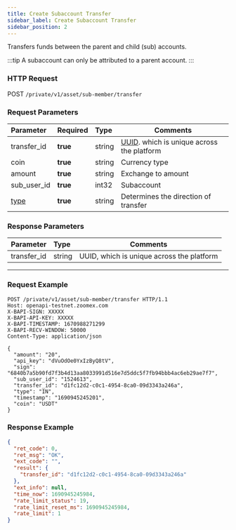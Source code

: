 ```yaml
---
title: Create Subaccount Transfer
sidebar_label: Create Subaccount Transfer
sidebar_position: 2
---
```


Transfers funds between the parent and child (sub) accounts.

:::tip
A subaccount can only be attributed to a parent account.
:::

### HTTP Request
POST `/private/v1/asset/sub-member/transfer`

### Request Parameters
| Parameter | Required | Type | Comments|
|:----- |:-------|:-----|------ |
|transfer_id |**true** |string |[UUID](https://www.uuidgenerator.net/dev-corner). which is unique across the platform |
|coin |**true** |string |Currency type |
|amount |**true** |string |Exchange to amount |
|sub_user_id |**true** |int32 |Subaccount |
|[type](../asset/enum#transfertype) |**true** |string |Determines the direction of transfer |

### Response Parameters
| Parameter | Type | Comments|
|:----- |:-----|----- |
|transfer_id |string|UUID, which is unique across the platform |

---

### Request Example

``` shell
POST /private/v1/asset/sub-member/transfer HTTP/1.1
Host: openapi-testnet.zoomex.com
X-BAPI-SIGN: XXXXX
X-BAPI-API-KEY: XXXXX
X-BAPI-TIMESTAMP: 1670988271299
X-BAPI-RECV-WINDOW: 50000
Content-Type: application/json

{
  "amount": "20",
  "api_key": "dVuOdOe0YxIzByQ8tV",
  "sign": "6840b7a5b90fd7f3b4d13aa8033991d516e7d5ddc5f7fb94bbb4ac6eb29ae7f7",
  "sub_user_id": "1524613",
  "transfer_id": "d1fc12d2-c0c1-4954-8ca0-09d3343a246a",
  "type": "IN",
  "timestamp": "1690945245201",
  "coin": "USDT"
}
```

### Response Example

```json
{
  "ret_code": 0,
  "ret_msg": "OK",
  "ext_code": "",
  "result": {
    "transfer_id": "d1fc12d2-c0c1-4954-8ca0-09d3343a246a"
  },
  "ext_info": null,
  "time_now": 1690945245984,
  "rate_limit_status": 19,
  "rate_limit_reset_ms": 1690945245984,
  "rate_limit": 1
}
```
